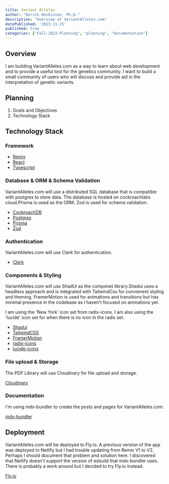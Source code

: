 ```yaml
---
title: Variant Alleles
author: "Derick Hoskinson, Ph.D."
description: "Overview of VariantAlleles.com"
datePublished: '2023-11-15'
published: true
categories: ["Fall-2023-Planning", "planning", "documentation"]
---
```


## Overview

I am building VariantAlleles.com as a way to learn about web development and to provide a useful tool for the genetics community.
I want to build a small community of users who will discuss and provide aid in the interpretation of genetic variants.

## Planning

1. Goals and Objectives
2. Technology Stack

## Technology Stack

### Framework

- [Remix](https://remix.run)
- [React](https://reactjs.org)
- [Typescript](https://www.typescriptlang.org)

### Database & ORM & Schema Validation

VariantAlleles.com will use a distributed SQL database that is compatible with postgres to store data. The database is hosted on cockroachlabs cloud.Prisma is used as the ORM. Zod is used for schema validation.

- [CockroachDB](https://cockroachlabs.com)
- [Postgres](https://www.postgresql.org)
- [Prisma](https://prisma.io)
- [Zod](https://zod.dev/)

### Authentication

VariantAlleles.com will use Clerk for authentication.

- [Clerk](https://clerk.dev)

### Components & Styling

VariantAlleles.com will use ShadUi as the componet library.Shadui uses a headless approach and is integrated with TailwindCss for convienent styling and theming. FramerMotion is used for animations and transitions but has minimal presence in the codebase as I haven't focused on animations yet.

I am using the 'New York' icon set from radix-icons. I am also using the 'lucide' icon set for when there is no icon in the radix set.

- [Shadui](https://ui.shadcn.com/)
- [TailwindCSS](https://tailwindcss.com)
- [FramerMotion](https://www.framer.com/motion/)
- [radix-icons](https://www.radix-ui.com/icons)
- [lucide-icons](https://lucide.dev/)

### File upload & Storage

The PDF Library will use Cloudinary for file upload and storage.

[Cloudinary](https://cloudinary.com)

### Documentation

I'm using mdx-bundler to create the posts and pages for VariantAlleles.com.

[mdx-bundler](https://github.com/kentcdodds/mdx-bundler)

## Deployment

VariantAlleles.com will be deployed to Fly.io. A previous version of the app was deployed to Netlify but I had trouble updating from Remix V1 to V2. Perhaps I should document that problem and solution here. I discovered that Netlify doesn't support the version of esbuild that mdx-bundler uses. There is probably a work around but I decided to try Fly.io instead.

[Fly.io](https://fly.io)
